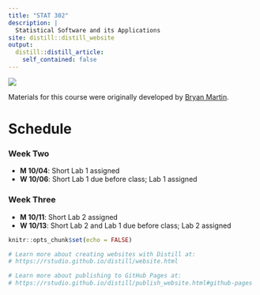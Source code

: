 ```yaml
---
title: "STAT 302"
description: |
  Statistical Software and its Applications
site: distill::distill_website
output:
  distill::distill_article:
    self_contained: false
---
```



![](files/images/bombe.jpeg)

Materials for this course were originally developed by [Bryan Martin](https://bryandmartin.github.io/STAT302/index.html).

# Schedule 

### Week Two

* **M 10/04**: Short Lab 1 assigned
* **W 10/06**: Short Lab 1 due before class; Lab 1 assigned

### Week Three

* **M 10/11**: Short Lab 2 assigned
* **W 10/13**: Short Lab 2 and Lab 1 due before class; Lab 2 assigned

```r
knitr::opts_chunk$set(echo = FALSE)

# Learn more about creating websites with Distill at:
# https://rstudio.github.io/distill/website.html

# Learn more about publishing to GitHub Pages at:
# https://rstudio.github.io/distill/publish_website.html#github-pages

```

